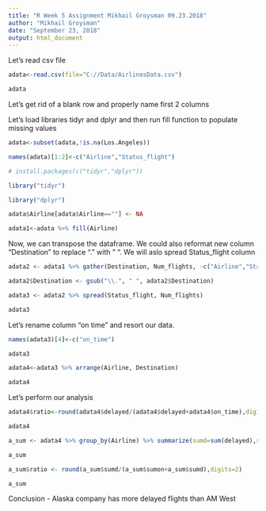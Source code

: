 ---
title: "R Week 5 Assignment Mikhail Groysman 09.23.2018"
author: "Mikhail Groysman"
date: "September 23, 2018"
output: html_document
---

Let's read csv file

```{r}

adata<-read.csv(file="C://Data/AirlinesData.csv")

adata
```
Let's get rid of a blank row and properly name first 2 columns

Let's load libraries tidyr and dplyr and then run fill function to populate missing values

```{r}

adata<-subset(adata,!is.na(Los.Angeles))

names(adata)[1:2]<-c("Airline","Status_flight")

# install.packages(c("tidyr","dplyr"))

library("tidyr")

library("dplyr")

adata$Airline[adata$Airline==""] <- NA

adata1<-adata %>% fill(Airline)

```

Now, we can transpose the dataframe. We could also reformat new column "Destination" to replace "." with " ". We will aslo spread Status_flight column

```{r}

adata2 <- adata1 %>% gather(Destination, Num_flights, -c("Airline","Status_flight"))

adata2$Destination <- gsub("\\.", " ", adata2$Destination)

adata3 <- adata2 %>% spread(Status_flight, Num_flights)

adata3
```

Let's rename column "on time" and resort our data.

```{r}

names(adata3)[4]<-c("on_time")

adata3

adata4<-adata3 %>% arrange(Airline, Destination)

adata4

```

Let's perform our analysis

```{r}

adata4$ratio<-round(adata4$delayed/(adata4$delayed+adata4$on_time),digits=2)

adata4

a_sum <- adata4 %>% group_by(Airline) %>% summarize(sumd=sum(delayed),sumon=sum(on_time))

a_sum

a_sum$ratio <- round(a_sum$sumd/(a_sum$sumon+a_sum$sumd),digits=2)

a_sum

```

Conclusion - Alaska company has more delayed flights than AM West


